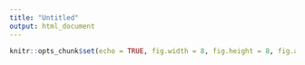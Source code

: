 ```yaml
---
title: "Untitled"
output: html_document
---
```




```r
knitr::opts_chunk$set(echo = TRUE, fig.width = 8, fig.height = 8, fig.alig = "center")
```

